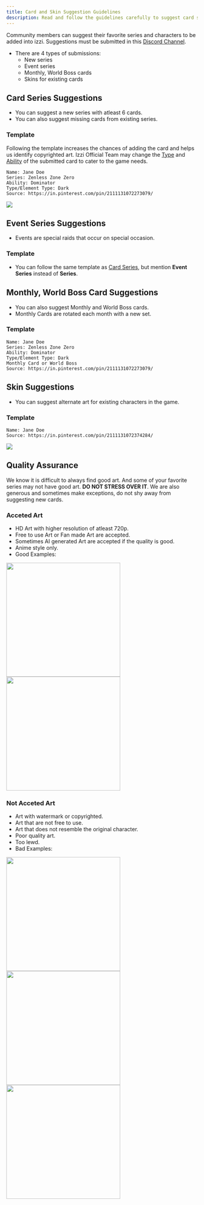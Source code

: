 ```yaml
---
title: Card and Skin Suggestion Guidelines
description: Read and follow the guidelines carefully to suggest card series, event series, skins, monthly and world boss cards.
---
```


Community members can suggest their favorite series and characters to be added into izzi. 
Suggestions must be submitted in this [Discord Channel](https://discord.com/channels/1258689335750823936/1258720332743835659).

- There are 4 types of submissions:
    - New series
    - Event series
    - Monthly, World Boss cards
    - Skins for existing cards

## Card Series Suggestions
- You can suggest a new series with atleast 6 cards.
- You can also suggest missing cards from existing series.

### Template
<Note>Following the template increases the chances of adding the card and helps us identify copyrighted art.</Note>
<Warning>Izzi Official Team may change the <u>Type</u> and <u>Ability</u> of the submitted card to cater to the game needs.</Warning>
```
Name: Jane Doe 
Series: Zenless Zone Zero 
Ability: Dominator 
Type/Element Type: Dark
Source: https://in.pinterest.com/pin/2111131072273079/
```
<img class="rounded-md" src="../images/card-suggestions.jpg" />

## Event Series Suggestions
- Events are special raids that occur on special occasion.

### Template
- You can follow the same template as [Card Series](#template), but mention **Event Series** instead of **Series**.

## Monthly, World Boss Card Suggestions
- You can also suggest Monthly and World Boss cards.
- Monthly Cards are rotated each month with a new set.

### Template
```
Name: Jane Doe 
Series: Zenless Zone Zero 
Ability: Dominator 
Type/Element Type: Dark
Monthly Card or World Boss
Source: https://in.pinterest.com/pin/2111131072273079/
```

## Skin Suggestions
- You can suggest alternate art for existing characters in the game.

### Template
```
Name: Jane Doe
Source: https://in.pinterest.com/pin/2111131072374284/
```
<img class="rounded-md" src="../images/skin-suggestion.jpg" />

## Quality Assurance
<Note>We know it is difficult to always find good art. And some of your favorite series may not have good art. 
**DO NOT STRESS OVER IT**. We are also generous and sometimes make exceptions, 
do not shy away from suggesting new cards.</Note>
### Acceted Art
- HD Art with higher resolution of atleast 720p.
- Free to use Art or Fan made Art are accepted.
- Sometimes AI generated Art are accepted if the quality is good.
- Anime style only.
- Good Examples:
<div class="flex gap-4">
<img class="rounded-md" src="../images/jane-doe-skin.jpg" width="300" />
<img class="rounded-md" src="../images/good-example.png" width="300" />
</div>

### Not Acceted Art
- Art with watermark or copyrighted.
- Art that are not free to use.
- Art that does not resemble the original character.
- Poor quality art.
- Too lewd.
- Bad Examples:
<div class="flex gap-4">
<img class="rounded-md" src="../images/watermark.jpg" width="300" /> 
<img class="rounded-md" src="../images/bad-example.png" width="300" />
<img class="rounded-md" src="../images/bad-example1.png" width="300" />
</div>
